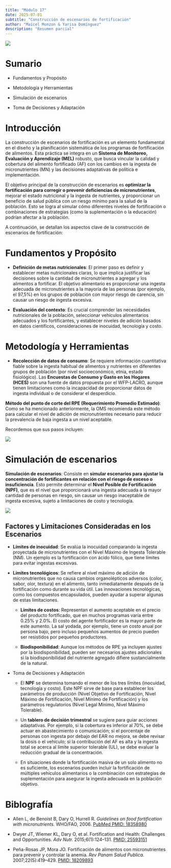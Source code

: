 ```yaml
---
title: "Módulo 17"
date: 2025-07-01
subtitle: "Construcción de escenarios de fortificación"
author: "Maicel Monzon & Yarisa Domínguez"
description: "Resumen parcial"
---
```


![](/static/images/micro3.png){fig-align="center"}

# Sumario

- Fundamentos y Propósito

- Metodología y Herramientas

- Simulación de escenarios

- Toma de Decisiones y Adaptación

# Introducción

La construcción de escenarios de fortificación es un elemento fundamental en el diseño y la planificación sistemática de los programas de fortificación de alimentos. Esta práctica se integra en un **Sistema de Monitoreo, Evaluación y Aprendizaje (MEL)** robusto, que busca vincular la calidad y cobertura del alimento fortificado (AF) con los cambios en la ingesta de micronutrientes (MN) y las decisiones adaptativas de política e implementación.

El objetivo principal de la construcción de escenarios es **optimizar la fortificación para corregir o prevenir deficiencias de micronutrientes**, mejorar el estado nutricional y la ingesta de nutrientes, y proporcionar un beneficio de salud pública con un riesgo mínimo para la salud de la población. Esto se logra al simular cómo diferentes niveles de fortificación o combinaciones de estrategias (como la suplementación o la educación) podrían afectar a la población.


A continuación, se detallan los aspectos clave de la construcción de escenarios de fortificación:

# Fundamentos y Propósito

- **Definición de metas nutricionales**: El primer paso es definir y establecer metas nutricionales claras, lo que implica justificar las decisiones sobre la cantidad de micronutrientes a agregar y los alimentos a fortificar. El objetivo alimentario es proporcionar una ingesta adecuada de micronutrientes a la mayoría de las personas (por ejemplo, el 97,5%) en los grupos de población con mayor riesgo de carencia, sin causar un riesgo de ingesta excesiva.

- **Evaluación del contexto**: Es crucial comprender las necesidades nutricionales de la población, seleccionar vehículos alimentarios adecuados y los fortificantes, y establecer niveles de adición basados en datos científicos, consideraciones de inocuidad, tecnología y costo.

# Metodología y Herramientas

- **Recolección de datos de consumo**: Se requiere información cuantitativa fiable sobre la ingesta habitual de alimentos y nutrientes en diferentes grupos de población (por nivel socioeconómico, etnia, estado fisiológico). Las **Encuestas de Consumo y Gasto en los Hogares (HCES)** son una fuente de datos propuesta por el WFP-LACRO, aunque tienen limitaciones como la incapacidad de proporcionar datos de ingesta individual o de considerar el desperdicio.

 **Método del punto de corte del RPE (Requerimiento Promedio Estimado)**: Como se ha mencionado anteriormente, la OMS recomienda este método para calcular el nivel de adición de micronutrientes necesario para reducir la prevalencia de baja ingesta a un nivel aceptable. 
 
Recordemos que sus pasos  incluyen:

![](/static/images/modulo17a.png){fig-align="center"}
 
# Simulación de escenarios

**Simulación de escenarios**: Consiste en **simular escenarios para ajustar la concentración de fortificantes en relación con el riesgo de exceso o insuficiencia**. Esto permite determinar el **Nivel Posible de Fortificación (NPF)**, que es el nivel que proporcionará una ingesta adecuada a la mayor cantidad de personas en riesgo, sin causar un riesgo inaceptable de ingesta excesiva, sujeto a limitaciones de costo y tecnología.

![](/static/images/modulo17b.png){fig-align="center"}


## **Factores y Limitaciones Consideradas en los Escenarios**


- **Límites de inocuidad**: Se evalúa la inocuidad comparando la ingesta proyectada de micronutrientes con el Nivel Máximo de Ingesta Tolerable (NM). Un ejemplo es la fortificación con ácido fólico, que tiene límites para evitar ingestas excesivas.

- **Límites tecnológicos**: Se refiere al nivel máximo de adición de micronutrientes que no causa cambios organolépticos adversos (color, sabor, olor, textura) en el alimento, tanto inmediatamente después de la fortificación como durante su vida útil. Las innovaciones tecnológicas, como los compuestos encapsulados, pueden ayudar a superar algunas de estas limitaciones.

  -   **Límites de costos**: Representan el aumento aceptable en el precio del producto fortificado, que en muchos programas varía entre 0.25% y 2.0%. El costo del agente fortificador es la mayor parte de este aumento. La sal yodada, por ejemplo, tiene un costo anual por persona bajo, pero incluso pequeños aumentos de precio pueden ser resistidos por pequeños productores.
  
  - **Biodisponibilidad**: Aunque los métodos de RPE ya incluyen ajustes por la biodisponibilidad, pueden ser necesarios ajustes adicionales si la biodisponibilidad del nutriente agregado difiere sustancialmente de la natural.

- Toma de Decisiones y Adaptación

  - El **NPF** se determina tomando el menor de los tres límites (inocuidad, tecnología y costo). Este NPF sirve de base para establecer los parámetros de producción (Nivel Objetivo de Fortificación, Nivel Máximo de Fortificación, Nivel Mínimo de Fortificación) y los parámetros regulatorios (Nivel Legal Mínimo, Nivel Máximo Tolerable).
  
  - Un **tablero de decisión trimestral** se sugiere para guiar acciones adaptativas. Por ejemplo, si la cobertura es inferior al 70%, se debe actuar en abastecimiento o comunicación; si el porcentaje de personas con ingesta por debajo del EAR no mejora, se debe revisar la dosis o el vehículo; si la contribución del AF es alta y la ingesta total se acerca al límite superior tolerable (UL), se debe evaluar la reducción gradual de la concentración.
  
  - En situaciones donde la fortificación masiva de un solo alimento no es suficiente, los escenarios pueden incluir la fortificación de múltiples vehículos alimentarios o la combinación con estrategias de suplementación para asegurar la ingesta adecuada en la población objetivo.



# Biblografía

- Allen L, de Benoist B, Dary O, Hurrell R. *Guidelines on food fortification with micronutrients.* WHO/FAO, 2006. [PubMed PMID: 18358980](https://pubmed.ncbi.nlm.nih.gov/18358980/)

- Dwyer JT, Wiemer KL, Dary O, et al. Fortification and Health: Challenges and Opportunities. *Adv Nutr.* 2015;6(1):124–131. [PMID: 25593151](https://pubmed.ncbi.nlm.nih.gov/25593151/)

- Peña-Rosas JP, Mora JO. Fortificación de alimentos con micronutrientes para prevenir y controlar la anemia. *Rev Panam Salud Publica.* 2007;22(5):419–429. [PMID: 18209893](https://pubmed.ncbi.nlm.nih.gov/18209893/)
